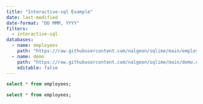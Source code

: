 ```yaml
---
title: "Interactive-sql Example"
date: last-modified
date-format: "DD MMM, YYYY"
filters:
  - interactive-sql
databases:
  - name: employees
    path: "https://raw.githubusercontent.com/nalgeon/sqlime/main/employees.sql"
  - name: demo
    path: "https://raw.githubusercontent.com/nalgeon/sqlime/main/demo.db"
    editable: false
---
```



```.sql
select * from employees;
```


```.sql
select * from employees;
```
